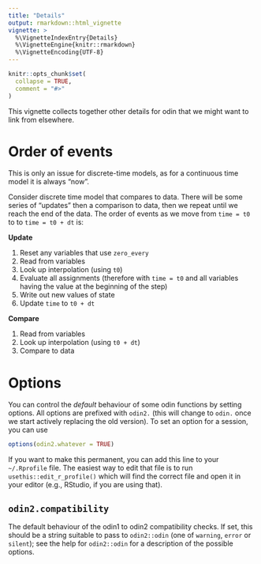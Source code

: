 ```yaml
---
title: "Details"
output: rmarkdown::html_vignette
vignette: >
  %\VignetteIndexEntry{Details}
  %\VignetteEngine{knitr::rmarkdown}
  %\VignetteEncoding{UTF-8}
---
```


```r
knitr::opts_chunk$set(
  collapse = TRUE,
  comment = "#>"
)
```

This vignette collects together other details for odin that we might want to link from elsewhere.

# Order of events

This is only an issue for discrete-time models, as for a continuous time model it is always "now".

Consider discrete time model that compares to data.  There will be some series of "updates" then a comparison to data, then we repeat until we reach the end of the data.  The order of events as we move from `time = t0` to  to `time = t0 + dt` is:

**Update**

1. Reset any variables that use `zero_every`
1. Read from variables
1. Look up interpolation (using `t0`)
1. Evaluate all assignments (therefore with `time = t0` and all variables having the value at the beginning of the step)
1. Write out new values of state
1. Update `time` to `t0 + dt`

**Compare**

1. Read from variables
1. Look up interpolation (using `t0 + dt`)
1. Compare to data

# Options

You can control the *default* behaviour of some odin functions by setting options.  All options are prefixed with `odin2.` (this will change to `odin.` once we start actively replacing the old version).  To set an option for a session, you can use

```r
options(odin2.whatever = TRUE)
```

If you want to make this permanent, you can add this line to your `~/.Rprofile` file.  The easiest way to edit that file is to run `usethis::edit_r_profile()` which will find the correct file and open it in your editor (e.g., RStudio, if you are using that).

## `odin2.compatibility`

The default behaviour of the odin1 to odin2 compatibility checks.  If set, this should be a string suitable to pass to `odin2::odin` (one of `warning`, `error` or `silent`); see the help for `odin2::odin` for a description of the possible options.
